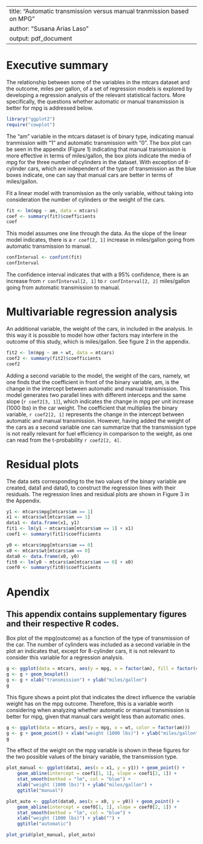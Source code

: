 
---
title: "Automatic transmission versus manual tranmission based on MPG"
author: "Susana Arias Laso"
output: pdf_document
---

# Executive summary

The relationship between some of the variables in the mtcars dataset and the 
outcome, miles per gallon, of a set of regression models is explored by 
developing a regression analysis of the relevant statistical factors. More
specifically, the questions whether automatic or manual transmission is better
for mpg is addressed below.

```r
library("ggplot2")
require("cowplot")
```

The "am" variable in the mtcars dataset is of binary type, indicating manual
tranmission with "1" and automatic transmission with "0". The box plot can be 
seen in the appendix (Figure 1) indicating that manual transmission is more 
effective in terms of miles/gallon, the box plots indicate the media of mpg 
for the three number of cylinders in the dataset. With exception of 8-cylinder 
cars, which are independent of the type of transmission as the blue boxes 
indicate, one can say that manual cars are better in terms of miles/gallon.

Fit a linear model with transmission as the only variable, without taking into
consideration the number of cylinders or the weight of the cars.
```r
fit <- lm(mpg ~ am, data = mtcars)
coef <- summary(fit)$coefficients
coef
```
This model assumes one line through the data. As the slope of the linear model 
indicates, there is a `r coef[2, 1]` increase in miles/gallon going from 
automatic transmission to manual.

```r
confInterval <- confint(fit)
confInterval
```
The confidence interval indicates that with a 95% confidence, there is an
increase from `r confInterval[2, 1]` to `r confInterval[2, 2]` miles/gallon 
going from automatic transmission to manual.

# Multivariable regression analysis

An additional variable, the weight of the cars, in included in the analysis. In 
this way it is possible to model how other factors may interfere in the outcome
of this study, which is miles/gallon. See figure 2 in the appendix.

```r
fit2 <- lm(mpg ~ am + wt, data = mtcars)
coef2 <- summary(fit2)$coefficients
coef2
```

Adding a second variable to the model, the weight of the cars, namely, wt
one finds that the coefficient in front of the binary variable, am, is the 
change in the intercept between automatic and manual transmission. This model 
generates two parallel lines with different interceps and the same slope 
(`r coef2[3, 1]`), which indicates the change in mpg per unit increase 
(1000 lbs) in the car weight. The coefficient that multiplies the binary 
variable, `r coef2[2, 1]` represents the change in the intercept between 
automatic and manual transmission. However, having added the weight of the cars
as a second variable one can summarize that the transmission type is not really
relevant for fuel efficiency in comparison to the weight, as one can read from
the t-probability `r coef2[2, 4]`.

# Residual plots

The data sets corresponding to the two values of the binary variable are 
created, data1 and data0, to construct the regression lines with their 
residuals. The regression lines and residual plots are shown in Figure 3 in the
Appendix.

```r
y1 <- mtcars$mpg[mtcars$am == 1]
x1 <- mtcars$wt[mtcars$am == 1]
data1 <- data.frame(x1, y1)
fit1 <- lm(y1 ~ mtcars$am[mtcars$am == 1] + x1)
coef1 <- summary(fit1)$coefficients
```

```r
y0 <- mtcars$mpg[mtcars$am == 0]
x0 <- mtcars$wt[mtcars$am == 0]
data0 <- data.frame(x0, y0)
fit0 <- lm(y0 ~ mtcars$am[mtcars$am == 0] + x0)
coef0 <- summary(fit0)$coefficients
```


# Apendix

## This appendix contains supplementary figures and their respective R codes.

Box plot of the mpg(outcome) as a function of the type of transmission of the 
car. The number of cylinders was included as a second variable in the plot an
indicates that, except for 8-cylinder cars, it is not relevant to consider this
variable for a regression analysis.
```r
g <- ggplot(data = mtcars, aes(y = mpg, x = factor(am), fill = factor(cyl)))
g <- g + geom_boxplot()
g <- g + xlab("transmission") + ylab("miles/gallon")
g
```

This figure shows a point plot that indicates the direct influence the variable 
weight has on the mpg outcome. Therefore, this is a variable worth considering 
when analyzing whether automatic or manual transmission is better for mpg, given
that manual cars weight less than automatic ones.
```r
g <- ggplot(data = mtcars, aes(y = mpg, x = wt, color = factor(am)))
g <- g + geom_point() + xlab("weight (1000 lbs)") + ylab("miles/gallon")
g
```

The effect of the weight on the mpg variable is shown in these figures for the
two possible values of the binary variable, the transmission type.
```r
plot_manual <- ggplot(data1, aes(x = x1, y = y1)) + geom_point() + 
    geom_abline(intercept = coef1[1, 1], slope = coef1[2, 1]) + 
    stat_smooth(method = "lm", col = "blue") + 
    xlab("weight (1000 lbs)") + ylab("miles/gallon") + 
    ggtitle("manual")

plot_auto <- ggplot(data0, aes(x = x0, y = y0)) + geom_point() + 
    geom_abline(intercept = coef0[1, 1], slope = coef0[2, 1]) + 
    stat_smooth(method = "lm", col = "blue") + 
    xlab("weight (1000 lbs)") + ylab("") + 
    ggtitle("automatic")

plot_grid(plot_manual, plot_auto)
```




